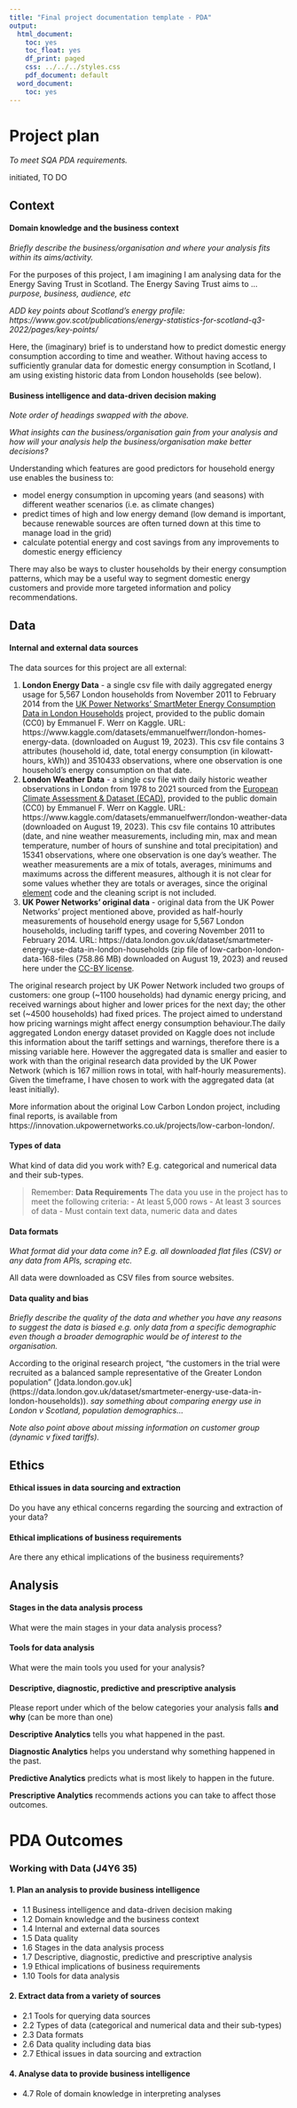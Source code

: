 ```yaml
---
title: "Final project documentation template - PDA"
output:
  html_document:
    toc: yes
    toc_float: yes
    df_print: paged
    css: ../../../styles.css
    pdf_document: default
  word_document:
    toc: yes
---
```


# Project plan

_To meet SQA PDA requirements._

initiated, TO DO

## Context

#### Domain knowledge and the business context

_Briefly describe the business/organisation and where your analysis fits within its aims/activity._

For the purposes of this project, I am imagining I am analysing data for the Energy Saving Trust in Scotland. The Energy Saving Trust aims to ... _purpose, business, audience, etc_

_ADD key points about Scotland's energy profile: https://www.gov.scot/publications/energy-statistics-for-scotland-q3-2022/pages/key-points/_

Here, the (imaginary) brief is to understand how to predict domestic energy consumption according to time and weather. Without having access to sufficiently granular data for domestic energy consumption in Scotland, I am using existing historic data from London households (see below).

#### Business intelligence and data-driven decision making

_Note order of headings swapped with the above._

_What insights can the business/organisation gain from your analysis and how will your analysis help the business/organisation make better decisions?_ 

Understanding which features are good predictors for household energy use enables the business to:

* model energy consumption in upcoming years (and seasons) with different weather scenarios (i.e. as climate changes)
* predict times of high and low energy demand (low demand is important, because renewable sources are often turned down at this time to manage load in the grid)
* calculate potential energy and cost savings from any improvements to domestic energy efficiency

There may also be ways to cluster households by their energy consumption patterns, which may be a useful way to segment domestic energy customers and provide more targeted information and policy recommendations.

## Data

#### Internal and external data sources

The data sources for this project are all external:

1. **London Energy Data** - a single csv file with daily aggregated energy usage for 5,567 London households from November 2011 to February 2014 from the [UK Power Networks' SmartMeter Energy Consumption Data in London Households](https://data.london.gov.uk/dataset/smartmeter-energy-use-data-in-london-households) project, provided to the public domain (CC0) by Emmanuel F. Werr on Kaggle. URL: https://www.kaggle.com/datasets/emmanuelfwerr/london-homes-energy-data. (downloaded on August 19, 2023). This csv file contains 3 attributes (household id, date, total energy consumption (in kilowatt-hours, kWh)) and 3510433 observations, where one observation is one household's energy consumption on that date.
2. **London Weather Data** - a single csv file with daily historic weather observations in London from 1978 to 2021 sourced from the [European Climate Assessment & Dataset (ECAD)](https://www.ecad.eu/), provided to the public domain (CC0) by Emmanuel F. Werr on Kaggle. URL: https://www.kaggle.com/datasets/emmanuelfwerr/london-weather-data (downloaded on August 19, 2023). This csv file contains 10 attributes (date, and nine weather measurements, including min, max and mean temperature, number of hours of sunshine and total precipitation) and 15341 observations, where one observation is one day's weather. The weather measurements are a mix of totals, averages, minimums and maximums across the different measures, although it is not clear for some values whether they are totals or averages, since the original [element](https://www.ecad.eu/dailydata/datadictionaryelement.php) code and the cleaning script is not included.
3. **UK Power Networks' original data** - original data from the UK Power Networks' project mentioned above, provided as half-hourly measurements of household energy usage for 5,567 London households, including tariff types, and covering November 2011 to February 2014. URL: https://data.london.gov.uk/dataset/smartmeter-energy-use-data-in-london-households (zip file of low-carbon-london-data-168-files (758.86 MB) downloaded on August 19, 2023) and reused here under the [CC-BY license](https://opendefinition.org/licenses/cc-by/).

The original research project by UK Power Network included two groups of customers: one group (~1100 households) had dynamic energy pricing, and received warnings about higher and lower prices for the next day; the other set (~4500 households) had fixed prices. The project aimed to understand how pricing warnings might affect energy consumption behaviour.The daily aggregated London energy dataset provided on Kaggle does not include this information about the tariff settings and warnings, therefore there is a missing variable here. However the aggregated data is smaller and easier to work with than the original research data provided by the UK Power Network (which is 167 million rows in total, with half-hourly measurements). Given the timeframe, I have chosen to work with the aggregated data (at least initially).

More information about the original Low Carbon London project, including final reports, is available from https://innovation.ukpowernetworks.co.uk/projects/low-carbon-london/.

#### Types of data

What kind of data did you work with? E.g. categorical and numerical data and their sub-types.

> Remember: **Data Requirements** 
The data you use in the project has to meet the following criteria:
- At least 5,000 rows
- At least 3 sources of data
- Must contain text data, numeric data and dates

#### Data formats

_What format did your data come in? E.g. all downloaded flat files (CSV) or any data from APIs, scraping etc._

All data were downloaded as CSV files from source websites.

#### Data quality and bias

_Briefly describe the quality of the data and whether you have any reasons to suggest the data is biased e.g. only data from a specific demographic even though a broader demographic would be of interest to the organisation._

According to the original research project, "the customers in the trial were recruited as a balanced sample representative of the Greater London population" (]data.london.gov.uk](https://data.london.gov.uk/dataset/smartmeter-energy-use-data-in-london-households)). _say something about comparing energy use in London v Scotland, population demographics..._

_Note also point above about missing information on customer group (dynamic v fixed tariffs)._

## Ethics

#### Ethical issues in data sourcing and extraction

Do you have any ethical concerns regarding the sourcing and extraction of your data? 

#### Ethical implications of business requirements

Are there any ethical implications of the business requirements?

## Analysis

#### Stages in the data analysis process

What were the main stages in your data analysis process?

#### Tools for data analysis

What were the main tools you used for your analysis?

#### Descriptive, diagnostic, predictive and prescriptive analysis

Please report under which of the below categories your analysis falls **and why** (can be more than one) 

::: {.emphasis}
**Descriptive Analytics** tells you what happened in the past.

**Diagnostic Analytics** helps you understand why something happened in the past.

**Predictive Analytics** predicts what is most likely to happen in the future.

**Prescriptive Analytics** recommends actions you can take to affect those outcomes.
:::


# PDA Outcomes

### Working with Data (J4Y6 35)

#### 1. Plan an analysis to provide business intelligence

-   1.1 Business intelligence and data-driven decision making
-   1.2 Domain knowledge and the business context
-   1.4 Internal and external data sources
-   1.5 Data quality
-   1.6 Stages in the data analysis process
-   1.7 Descriptive, diagnostic, predictive and prescriptive analysis
-   1.9 Ethical implications of business requirements
-   1.10 Tools for data analysis

#### 2. Extract data from a variety of sources

-   2.1 Tools for querying data sources
-   2.2 Types of data (categorical and numerical data and their sub-types)
-   2.3 Data formats
-   2.6 Data quality including data bias
-   2.7 Ethical issues in data sourcing and extraction

#### 4. Analyse data to provide business intelligence

-   4.7 Role of domain knowledge in interpreting analyses
